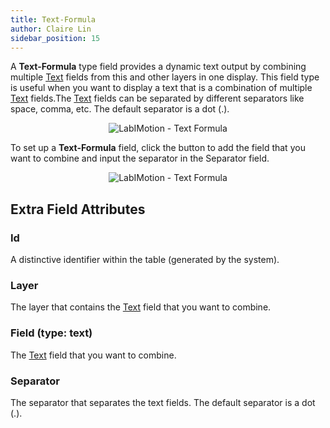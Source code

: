 ```yaml
---
title: Text-Formula
author: Claire Lin
sidebar_position: 15
---
```



<Reader text="Designer" />

A **Text-Formula** type field provides a dynamic text output by combining multiple [Text](text) fields from this and other layers in one display. This field type is useful when you want to display a text that is a combination of multiple [Text](text) fields.The [Text](text) fields can be separated by different separators like space, comma, etc. The default separator is a dot (.).

<p align="center">
  <img src={textFormula} alt="LabIMotion - Text Formula" />
  <FigCaption text="Text Formula field type" />
</p>

To set up a **Text-Formula** field, click the <FontAwesomeIcon icon={faSquarePlus} color="#337ab7" /> button to add the field that you want to combine and input the separator in the Separator field.

<p align="center">
  <img src={textFormulaProps} alt="LabIMotion - Text Formula" />
</p>

## Extra Field Attributes

### Id

A distinctive identifier within the table (generated by the system).

### Layer

The layer that contains the [Text](text) field that you want to combine.

### Field (type: text)

The [Text](text) field that you want to combine.

### Separator

The separator that separates the text fields. The default separator is a dot (.).
